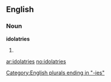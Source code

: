 ==English==

===Noun===
'''idolatries'''

# {{plural of|[[idolatry]]}}

[[Category:English plurals ending in "-ies"]]

[[ar:idolatries]]
[[no:idolatries]]
